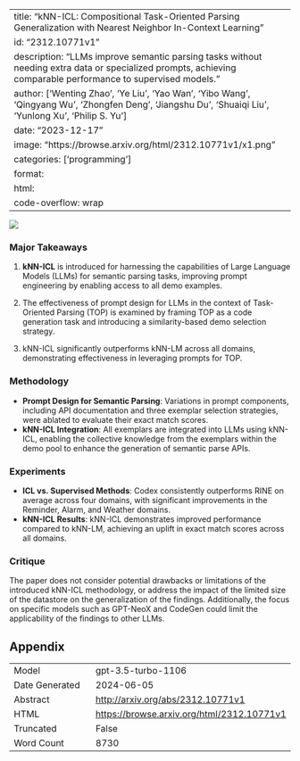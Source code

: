 
---
title: "kNN-ICL: Compositional Task-Oriented Parsing Generalization with Nearest Neighbor In-Context Learning"
id: "2312.10771v1"
description: "LLMs improve semantic parsing tasks without needing extra data or specialized prompts, achieving comparable performance to supervised models."
author: ['Wenting Zhao', 'Ye Liu', 'Yao Wan', 'Yibo Wang', 'Qingyang Wu', 'Zhongfen Deng', 'Jiangshu Du', 'Shuaiqi Liu', 'Yunlong Xu', 'Philip S. Yu']
date: "2023-12-17"
image: "https://browse.arxiv.org/html/2312.10771v1/x1.png"
categories: ['programming']
format:
  html:
    code-overflow: wrap
---

![](https://browse.arxiv.org/html/2312.10771v1/x1.png)

### Major Takeaways

1. **kNN-ICL** is introduced for harnessing the capabilities of Large Language Models (LLMs) for semantic parsing tasks, improving prompt engineering by enabling access to all demo examples.
  
2. The effectiveness of prompt design for LLMs in the context of Task-Oriented Parsing (TOP) is examined by framing TOP as a code generation task and introducing a similarity-based demo selection strategy.

3. kNN-ICL significantly outperforms kNN-LM across all domains, demonstrating effectiveness in leveraging prompts for TOP.

### Methodology
- **Prompt Design for Semantic Parsing**: Variations in prompt components, including API documentation and three exemplar selection strategies, were ablated to evaluate their exact match scores.
- **kNN-ICL Integration**: All exemplars are integrated into LLMs using kNN-ICL, enabling the collective knowledge from the exemplars within the demo pool to enhance the generation of semantic parse APIs.

### Experiments
- **ICL vs. Supervised Methods**: Codex consistently outperforms RINE on average across four domains, with significant improvements in the Reminder, Alarm, and Weather domains.
- **kNN-ICL Results**: kNN-ICL demonstrates improved performance compared to kNN-LM, achieving an uplift in exact match scores across all domains.

### Critique
The paper does not consider potential drawbacks or limitations of the introduced kNN-ICL methodology, or address the impact of the limited size of the datastore on the generalization of the findings. Additionally, the focus on specific models such as GPT-NeoX and CodeGen could limit the applicability of the findings to other LLMs.

## Appendix

|          |          |
|----------|----------|
| Model     | gpt-3.5-turbo-1106       |
| Date Generated     | 2024-06-05       |
| Abstract | [http://arxiv.org/abs/2312.10771v1](http://arxiv.org/abs/2312.10771v1)        |
| HTML     | [https://browse.arxiv.org/html/2312.10771v1](https://browse.arxiv.org/html/2312.10771v1)       |
| Truncated       | False       |
| Word Count       | 8730       |